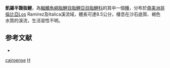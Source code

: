 {{Speciesbox 
| taxon = Hemibrycon cairoense
| status = NE
| status_system = IUCN3.1
| authority =  [[Román-Valencia|Román-Valencia]] & [[Arcila-Mesa|Arcila-Mesa]], 2009
| synonyms = 
}}
'''凱羅半齧脂鯉'''，為[[輻鰭魚綱|輻鰭魚綱]][[脂鯉目|脂鯉目]][[脂鯉亞目|脂鯉亞目]][[脂鯉科|脂鯉科]]的其中一個[[種|種]]，分布於[[南美洲|南美洲]][[哥倫比亞|哥倫比亞]]Los Ramirez及Italica溪流域，體長可達8.5公分，棲息在沙石底質、褐色水質的溪流，生活習性不明。

==参考文献==
{{refbegin}}
*{{FishBase_species|genus=Hemibrycon|species=cairoense|year=2014|month=1}}
{{refend}}

{{Taxonbar|from=Q6412473}}

[[Category:半齧脂鯉屬|cairoense]]
[[Category:2009年描述的鱼类|H]]

{{魚類小作品}}